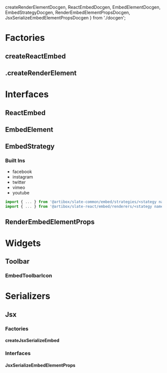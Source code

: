   createRenderElementDocgen,
  ReactEmbedDocgen,
  EmbedElementDocgen,
  EmbedStrategyDocgen,
  RenderEmbedElementPropsDocgen,
  JsxSerializeEmbedElementPropsDocgen
} from './docgen';

<Meta title="Elements/Embed/Docs" />

# Factories

## createReactEmbed

<ArgsTable of={createReactEmbed} />

## .createRenderElement

<ArgsTable of={createRenderElementDocgen} />

# Interfaces

## ReactEmbed

<ArgsTable of={ReactEmbedDocgen} />

## EmbedElement

<ArgsTable of={EmbedElementDocgen} />

## EmbedStrategy

<ArgsTable of={EmbedStrategyDocgen} />

### Built Ins

- facebook
- instagram
- twitter
- vimeo
- youtube

```ts
import { ... } from '@artibox/slate-common/embed/strategies/<stategy name>';
import { ... } from '@artibox/slate-react/embed/renderers/<stategy name>';
```

## RenderEmbedElementProps

<ArgsTable of={RenderEmbedElementPropsDocgen} />

# Widgets

## Toolbar

### EmbedToolbarIcon

<ArgsTable of={EmbedToolbarIcon} />

# Serializers

## Jsx

### Factories

#### createJsxSerializeEmbed

<ArgsTable of={createJsxSerializeEmbed} />

### Interfaces

#### JsxSerializeEmbedElementProps

<ArgsTable of={JsxSerializeEmbedElementPropsDocgen} />
